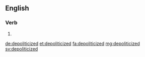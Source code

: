 ==English==

===Verb===
{{head|en|verb form}}

# {{en-past of|depoliticize}}

[[de:depoliticized]]
[[et:depoliticized]]
[[fa:depoliticized]]
[[mg:depoliticized]]
[[sv:depoliticized]]